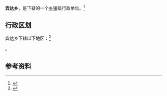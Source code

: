{{中国乡级行政区|54/21/24/202/000}}

'''宾达乡'''，是{{PRC admin/fullname|54/21/24/202/000|3}}下辖的一个[[乡镇|乡镇]]级行政单位。<ref>{{PRC admin/ref sgc|{{PRC admin/parent|54/21/24/202/000}}}}</ref>

== 行政区划 ==

宾达乡下辖以下地区：<ref>{{PRC admin/ref sgc|54/21/24/202/000}}</ref>

{{PRC admin/children|54/21/24/202/000}}。

== 参考资料 ==

{{reflist}}

{{行政区划小作品}}
{{PRC admin/navcat|54/21/24/202/000}}